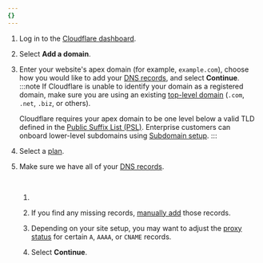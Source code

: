 ```yaml
---
{}
---
```



1. Log in to the [Cloudflare dashboard](https://dash.cloudflare.com/login).
2. Select **Add a domain**.
3. Enter your website's <GlossaryTooltip term="apex domain">apex domain</GlossaryTooltip> (for example, `example.com`), choose how you would like to add your [DNS records](/dns/manage-dns-records/), and select **Continue**.
   :::note
   If Cloudflare is unable to identify your domain as a registered domain, make sure you are using an existing [top-level domain](https://www.cloudflare.com/learning/dns/top-level-domain/) (`.com`, `.net`, `.biz`, or others).

   Cloudflare requires your apex domain to be one level below a valid TLD defined in the [Public Suffix List (PSL)](https://github.com/publicsuffix/list/blob/master/public_suffix_list.dat). Enterprise customers can onboard lower-level subdomains using [Subdomain setup](/dns/zone-setups/subdomain-setup/).
   :::

4. Select a [plan](https://www.cloudflare.com/plans/#compare-features).
5. Make sure we have all of your [DNS records](/dns/manage-dns-records/).

   <Render file="dns-scan-intro" product="dns" /> <br />

   1. <Render file="dns-scan-procedure" product="dns" />

      <Render file="dns-nxdomain-warning" product="dns" />

   2. If you find any missing records, [manually add](/dns/manage-dns-records/how-to/create-dns-records/) those records.
   3. Depending on your site setup, you may want to adjust the [proxy status](/dns/proxy-status/) for certain `A`, `AAAA`, or `CNAME` records.
   4. Select **Continue**.
